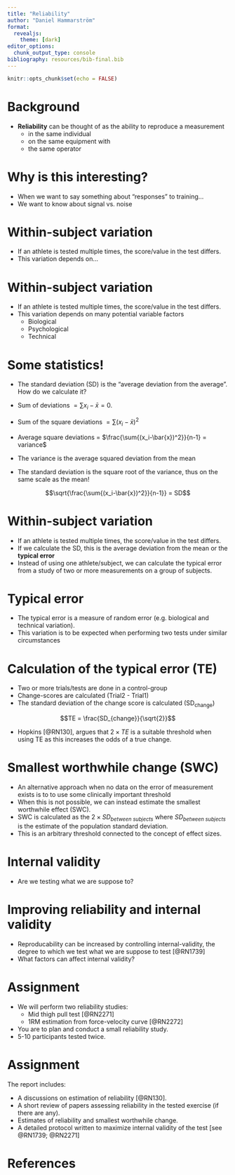 ```yaml
---
title: "Reliability"
author: "Daniel Hammarström"
format:
  revealjs: 
    theme: [dark]
editor_options: 
  chunk_output_type: console
bibliography: resources/bib-final.bib
---
```


```r
knitr::opts_chunk$set(echo = FALSE)
```

# Background

* **Reliability** can be thought of as the ability to reproduce a measurement 
    - in the same individual 
    - on the same equipment with
    - the same operator
    
# Why is this interesting?

* When we want to say something about "responses" to training...
* We want to know about signal vs. noise

# Within-subject variation
* If an athlete is tested multiple times, the score/value in the test differs. 
* This variation depends on...

# Within-subject variation
* If an athlete is tested multiple times, the score/value in the test differs. 
* This variation depends on many potential variable factors
  - Biological
  - Psychological
  - Technical

# Some statistics!
* The standard deviation (SD) is the "average deviation from the average". How do we calculate it?

* Sum of deviations $=\sum{x_i-\bar{x}} = 0$. 

* Sum of the square deviations $=\sum{(x_i-\bar{x})^2}$ 

* Average square deviations = $\frac{\sum{(x_i-\bar{x})^2}}{n-1} = variance$

* The variance is the average squared deviation from the mean
* The standard deviation is the square root of the variance, thus on the same scale as the mean!

$$\sqrt{\frac{\sum{(x_i-\bar{x})^2}}{n-1}} = SD$$


# Within-subject variation
* If an athlete is tested multiple times, the score/value in the test differs.
* If we calculate the SD, this is the average deviation from the mean or the **typical error**
* Instead of using one athlete/subject, we can calculate the typical error from a study of two or more measurements on a group of subjects. 

# Typical error

* The typical error is a measure of random error (e.g. biological and technical variation).
* This variation is to be expected when performing two tests under similar circumstances

# Calculation of the typical error (TE)

* Two or more trials/tests are done in a control-group
* Change-scores are calculated (Trial2 - Trial1)
* The standard deviation of the change score is calculated (SD~change~)

$$TE = \frac{SD_{change}}{\sqrt{2}}$$

* Hopkins [@RN130], argues that $2\times TE$ is a suitable threshold when using TE as this increases the odds of a true change.

# Smallest worthwhile change (SWC)

* An alternative approach when no data on the error of measurement exists is to to use some clinically important threshold
* When this is not possible, we can instead estimate the smallest worthwhile effect (SWC).
* SWC is calculated as the $2\times SD_{between~subjects}$ where $SD_{between~subjects}$ is the estimate of the population standard deviation.
* This is an arbitrary threshold connected to the concept of effect sizes. 

# Internal validity
* Are we testing what we are suppose to?


# Improving reliability and internal validity

* Reproducability can be increased by controlling internal-validity, the degree to which we test what we are suppose to test [@RN1739]
* What factors can affect internal validity?

# Assignment

* We will perform two reliability studies:
  * Mid thigh pull test [@RN2271]
  * 1RM estimation from force-velocity curve [@RN2272]
* You are to plan and conduct a small reliability study.
* 5-10 participants tested twice.


# Assignment

The report includes:

* A discussions on estimation of reliability [@RN130].
* A short review of papers assessing reliability in the tested exercise (if there are any).
* Estimates of reliability and smallest worthwhile change.
* A detailed protocol written to maximize internal validity of the test [see @RN1739; @RN2271]


# References
\scriptsize
